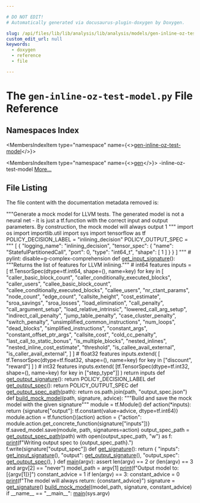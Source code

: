 ```yaml
---

# DO NOT EDIT!
# Automatically generated via docusaurus-plugin-doxygen by Doxygen.

slug: /api/files/lib/lib/analysis/lib/analysis/models/gen-inline-oz-test-model-py
custom_edit_url: null
keywords:
  - doxygen
  - reference
  - file

---
```





# The `gen-inline-oz-test-model.py` File Reference

<DoxygenPage pluginConfig={pluginConfig}>



## Namespaces Index

<MembersIndex>

<MembersIndexItem
  type="namespace"
  name={<><a href="/docs/api/namespaces/gen-inline-oz-test-model">gen-inline-oz-test-model</a></>}>
</MembersIndexItem>

<MembersIndexItem
  type="namespace"
  name={<><a href="/docs/api/namespaces/gen">gen</a></>}>
-inline-oz-test-model <a href="/docs/api/namespaces/gen/#details">More...</a>
</MembersIndexItem>

</MembersIndex>


## File Listing

The file content with the documentation metadata removed is:

<ProgramListing>

<Link id="l00001" /><CodeLine lineNumber="1" lineLink="/docs/api/namespaces/gen"><Highlight kind="stringliteral">&quot;&quot;&quot;Generate a mock model for LLVM tests.</Highlight></CodeLine>
<Link id="l00002" /><CodeLine lineNumber="2"><Highlight kind="stringliteral"></Highlight></CodeLine>
<Link id="l00003" /><CodeLine lineNumber="3"><Highlight kind="stringliteral">The generated model is not a neural net - it is just a tf.function with the</Highlight></CodeLine>
<Link id="l00004" /><CodeLine lineNumber="4"><Highlight kind="stringliteral">correct input and output parameters. By construction, the mock model will always</Highlight></CodeLine>
<Link id="l00005" /><CodeLine lineNumber="5"><Highlight kind="stringliteral">output 1</Highlight></CodeLine>
<Link id="l00006" /><CodeLine lineNumber="6"><Highlight kind="stringliteral">&quot;&quot;&quot;</Highlight><Highlight kind="normal"></Highlight></CodeLine>
<Link id="l00007" /><CodeLine lineNumber="7"><Highlight kind="normal"></Highlight></CodeLine>
<Link id="l00008" /><CodeLine lineNumber="8"><Highlight kind="normal"></Highlight><Highlight kind="keyword">import</Highlight><Highlight kind="normal"> os</Highlight></CodeLine>
<Link id="l00009" /><CodeLine lineNumber="9"><Highlight kind="normal"></Highlight><Highlight kind="keyword">import</Highlight><Highlight kind="normal"> importlib.util</Highlight></CodeLine>
<Link id="l00010" /><CodeLine lineNumber="10"><Highlight kind="normal"></Highlight><Highlight kind="keyword">import</Highlight><Highlight kind="normal"> sys</Highlight></CodeLine>
<Link id="l00011" /><CodeLine lineNumber="11"><Highlight kind="normal"></Highlight></CodeLine>
<Link id="l00012" /><CodeLine lineNumber="12"><Highlight kind="normal"></Highlight><Highlight kind="keyword">import</Highlight><Highlight kind="normal"> tensorflow </Highlight><Highlight kind="keyword">as</Highlight><Highlight kind="normal"> tf</Highlight></CodeLine>
<Link id="l00013" /><CodeLine lineNumber="13"><Highlight kind="normal"></Highlight></CodeLine>
<Link id="l00014" /><CodeLine lineNumber="14" lineLink="/docs/api/namespaces/gen-inline-oz-test-model/#a4021f136fe3c06108472a873fc48d79e"><Highlight kind="normal">POLICY&#95;DECISION&#95;LABEL = </Highlight><Highlight kind="stringliteral">&quot;inlining&#95;decision&quot;</Highlight><Highlight kind="normal"></Highlight></CodeLine>
<Link id="l00015" /><CodeLine lineNumber="15" lineLink="/docs/api/namespaces/gen-inline-oz-test-model/#a4458d6fc200828c00296dffc47ea229c"><Highlight kind="normal">POLICY&#95;OUTPUT&#95;SPEC = </Highlight><Highlight kind="stringliteral">&quot;&quot;&quot;</Highlight></CodeLine>
<Link id="l00016" /><CodeLine lineNumber="16"><Highlight kind="stringliteral">&#91;</Highlight></CodeLine>
<Link id="l00017" /><CodeLine lineNumber="17"><Highlight kind="stringliteral">    &#123;</Highlight></CodeLine>
<Link id="l00018" /><CodeLine lineNumber="18"><Highlight kind="stringliteral">        &quot;logging&#95;name&quot;: &quot;inlining&#95;decision&quot;,</Highlight></CodeLine>
<Link id="l00019" /><CodeLine lineNumber="19"><Highlight kind="stringliteral">        &quot;tensor&#95;spec&quot;: &#123;</Highlight></CodeLine>
<Link id="l00020" /><CodeLine lineNumber="20"><Highlight kind="stringliteral">            &quot;name&quot;: &quot;StatefulPartitionedCall&quot;,</Highlight></CodeLine>
<Link id="l00021" /><CodeLine lineNumber="21"><Highlight kind="stringliteral">            &quot;port&quot;: 0,</Highlight></CodeLine>
<Link id="l00022" /><CodeLine lineNumber="22"><Highlight kind="stringliteral">            &quot;type&quot;: &quot;int64&#95;t&quot;,</Highlight></CodeLine>
<Link id="l00023" /><CodeLine lineNumber="23"><Highlight kind="stringliteral">            &quot;shape&quot;: &#91;</Highlight></CodeLine>
<Link id="l00024" /><CodeLine lineNumber="24"><Highlight kind="stringliteral">                1</Highlight></CodeLine>
<Link id="l00025" /><CodeLine lineNumber="25"><Highlight kind="stringliteral">            &#93;</Highlight></CodeLine>
<Link id="l00026" /><CodeLine lineNumber="26"><Highlight kind="stringliteral">        &#125;</Highlight></CodeLine>
<Link id="l00027" /><CodeLine lineNumber="27"><Highlight kind="stringliteral">    &#125;</Highlight></CodeLine>
<Link id="l00028" /><CodeLine lineNumber="28"><Highlight kind="stringliteral">&#93;</Highlight></CodeLine>
<Link id="l00029" /><CodeLine lineNumber="29"><Highlight kind="stringliteral">&quot;&quot;&quot;</Highlight><Highlight kind="normal"></Highlight></CodeLine>
<Link id="l00030" /><CodeLine lineNumber="30"><Highlight kind="normal"></Highlight></CodeLine>
<Link id="l00031" /><CodeLine lineNumber="31"><Highlight kind="normal"></Highlight></CodeLine>
<Link id="l00032" /><CodeLine lineNumber="32"><Highlight kind="normal"></Highlight><Highlight kind="comment"># pylint: disable=g-complex-comprehension</Highlight><Highlight kind="normal"></Highlight></CodeLine>
<Link id="l00033" /><CodeLine lineNumber="33" lineLink="/docs/api/namespaces/gen-inline-oz-test-model/#a91a1cee9ec838f64f053389967a81d02"><Highlight kind="normal"></Highlight><Highlight kind="keyword">def </Highlight><Highlight kind="normal"><a href="/docs/api/namespaces/gen-inline-oz-test-model/#a91a1cee9ec838f64f053389967a81d02">get&#95;input&#95;signature</a>():</Highlight></CodeLine>
<Link id="l00034" /><CodeLine lineNumber="34"><Highlight kind="normal">    </Highlight><Highlight kind="stringliteral">&quot;&quot;&quot;Returns the list of features for LLVM inlining.&quot;&quot;&quot;</Highlight><Highlight kind="normal"></Highlight></CodeLine>
<Link id="l00035" /><CodeLine lineNumber="35"><Highlight kind="normal">    </Highlight><Highlight kind="comment"># int64 features</Highlight><Highlight kind="normal"></Highlight></CodeLine>
<Link id="l00036" /><CodeLine lineNumber="36"><Highlight kind="normal">    inputs = &#91;</Highlight></CodeLine>
<Link id="l00037" /><CodeLine lineNumber="37"><Highlight kind="normal">        tf.TensorSpec(dtype=tf.int64, shape=(), name=key)</Highlight></CodeLine>
<Link id="l00038" /><CodeLine lineNumber="38"><Highlight kind="normal">        </Highlight><Highlight kind="keywordflow">for</Highlight><Highlight kind="normal"> key </Highlight><Highlight kind="keywordflow">in</Highlight><Highlight kind="normal"> &#91;</Highlight></CodeLine>
<Link id="l00039" /><CodeLine lineNumber="39"><Highlight kind="normal">            </Highlight><Highlight kind="stringliteral">&quot;caller&#95;basic&#95;block&#95;count&quot;</Highlight><Highlight kind="normal">,</Highlight></CodeLine>
<Link id="l00040" /><CodeLine lineNumber="40"><Highlight kind="normal">            </Highlight><Highlight kind="stringliteral">&quot;caller&#95;conditionally&#95;executed&#95;blocks&quot;</Highlight><Highlight kind="normal">,</Highlight></CodeLine>
<Link id="l00041" /><CodeLine lineNumber="41"><Highlight kind="normal">            </Highlight><Highlight kind="stringliteral">&quot;caller&#95;users&quot;</Highlight><Highlight kind="normal">,</Highlight></CodeLine>
<Link id="l00042" /><CodeLine lineNumber="42"><Highlight kind="normal">            </Highlight><Highlight kind="stringliteral">&quot;callee&#95;basic&#95;block&#95;count&quot;</Highlight><Highlight kind="normal">,</Highlight></CodeLine>
<Link id="l00043" /><CodeLine lineNumber="43"><Highlight kind="normal">            </Highlight><Highlight kind="stringliteral">&quot;callee&#95;conditionally&#95;executed&#95;blocks&quot;</Highlight><Highlight kind="normal">,</Highlight></CodeLine>
<Link id="l00044" /><CodeLine lineNumber="44"><Highlight kind="normal">            </Highlight><Highlight kind="stringliteral">&quot;callee&#95;users&quot;</Highlight><Highlight kind="normal">,</Highlight></CodeLine>
<Link id="l00045" /><CodeLine lineNumber="45"><Highlight kind="normal">            </Highlight><Highlight kind="stringliteral">&quot;nr&#95;ctant&#95;params&quot;</Highlight><Highlight kind="normal">,</Highlight></CodeLine>
<Link id="l00046" /><CodeLine lineNumber="46"><Highlight kind="normal">            </Highlight><Highlight kind="stringliteral">&quot;node&#95;count&quot;</Highlight><Highlight kind="normal">,</Highlight></CodeLine>
<Link id="l00047" /><CodeLine lineNumber="47"><Highlight kind="normal">            </Highlight><Highlight kind="stringliteral">&quot;edge&#95;count&quot;</Highlight><Highlight kind="normal">,</Highlight></CodeLine>
<Link id="l00048" /><CodeLine lineNumber="48"><Highlight kind="normal">            </Highlight><Highlight kind="stringliteral">&quot;callsite&#95;height&quot;</Highlight><Highlight kind="normal">,</Highlight></CodeLine>
<Link id="l00049" /><CodeLine lineNumber="49"><Highlight kind="normal">            </Highlight><Highlight kind="stringliteral">&quot;cost&#95;estimate&quot;</Highlight><Highlight kind="normal">,</Highlight></CodeLine>
<Link id="l00050" /><CodeLine lineNumber="50"><Highlight kind="normal">            </Highlight><Highlight kind="stringliteral">&quot;sroa&#95;savings&quot;</Highlight><Highlight kind="normal">,</Highlight></CodeLine>
<Link id="l00051" /><CodeLine lineNumber="51"><Highlight kind="normal">            </Highlight><Highlight kind="stringliteral">&quot;sroa&#95;losses&quot;</Highlight><Highlight kind="normal">,</Highlight></CodeLine>
<Link id="l00052" /><CodeLine lineNumber="52"><Highlight kind="normal">            </Highlight><Highlight kind="stringliteral">&quot;load&#95;elimination&quot;</Highlight><Highlight kind="normal">,</Highlight></CodeLine>
<Link id="l00053" /><CodeLine lineNumber="53"><Highlight kind="normal">            </Highlight><Highlight kind="stringliteral">&quot;call&#95;penalty&quot;</Highlight><Highlight kind="normal">,</Highlight></CodeLine>
<Link id="l00054" /><CodeLine lineNumber="54"><Highlight kind="normal">            </Highlight><Highlight kind="stringliteral">&quot;call&#95;argument&#95;setup&quot;</Highlight><Highlight kind="normal">,</Highlight></CodeLine>
<Link id="l00055" /><CodeLine lineNumber="55"><Highlight kind="normal">            </Highlight><Highlight kind="stringliteral">&quot;load&#95;relative&#95;intrinsic&quot;</Highlight><Highlight kind="normal">,</Highlight></CodeLine>
<Link id="l00056" /><CodeLine lineNumber="56"><Highlight kind="normal">            </Highlight><Highlight kind="stringliteral">&quot;lowered&#95;call&#95;arg&#95;setup&quot;</Highlight><Highlight kind="normal">,</Highlight></CodeLine>
<Link id="l00057" /><CodeLine lineNumber="57"><Highlight kind="normal">            </Highlight><Highlight kind="stringliteral">&quot;indirect&#95;call&#95;penalty&quot;</Highlight><Highlight kind="normal">,</Highlight></CodeLine>
<Link id="l00058" /><CodeLine lineNumber="58"><Highlight kind="normal">            </Highlight><Highlight kind="stringliteral">&quot;jump&#95;table&#95;penalty&quot;</Highlight><Highlight kind="normal">,</Highlight></CodeLine>
<Link id="l00059" /><CodeLine lineNumber="59"><Highlight kind="normal">            </Highlight><Highlight kind="stringliteral">&quot;case&#95;cluster&#95;penalty&quot;</Highlight><Highlight kind="normal">,</Highlight></CodeLine>
<Link id="l00060" /><CodeLine lineNumber="60"><Highlight kind="normal">            </Highlight><Highlight kind="stringliteral">&quot;switch&#95;penalty&quot;</Highlight><Highlight kind="normal">,</Highlight></CodeLine>
<Link id="l00061" /><CodeLine lineNumber="61"><Highlight kind="normal">            </Highlight><Highlight kind="stringliteral">&quot;unsimplified&#95;common&#95;instructions&quot;</Highlight><Highlight kind="normal">,</Highlight></CodeLine>
<Link id="l00062" /><CodeLine lineNumber="62"><Highlight kind="normal">            </Highlight><Highlight kind="stringliteral">&quot;num&#95;loops&quot;</Highlight><Highlight kind="normal">,</Highlight></CodeLine>
<Link id="l00063" /><CodeLine lineNumber="63"><Highlight kind="normal">            </Highlight><Highlight kind="stringliteral">&quot;dead&#95;blocks&quot;</Highlight><Highlight kind="normal">,</Highlight></CodeLine>
<Link id="l00064" /><CodeLine lineNumber="64"><Highlight kind="normal">            </Highlight><Highlight kind="stringliteral">&quot;simplified&#95;instructions&quot;</Highlight><Highlight kind="normal">,</Highlight></CodeLine>
<Link id="l00065" /><CodeLine lineNumber="65"><Highlight kind="normal">            </Highlight><Highlight kind="stringliteral">&quot;constant&#95;args&quot;</Highlight><Highlight kind="normal">,</Highlight></CodeLine>
<Link id="l00066" /><CodeLine lineNumber="66"><Highlight kind="normal">            </Highlight><Highlight kind="stringliteral">&quot;constant&#95;offset&#95;ptr&#95;args&quot;</Highlight><Highlight kind="normal">,</Highlight></CodeLine>
<Link id="l00067" /><CodeLine lineNumber="67"><Highlight kind="normal">            </Highlight><Highlight kind="stringliteral">&quot;callsite&#95;cost&quot;</Highlight><Highlight kind="normal">,</Highlight></CodeLine>
<Link id="l00068" /><CodeLine lineNumber="68"><Highlight kind="normal">            </Highlight><Highlight kind="stringliteral">&quot;cold&#95;cc&#95;penalty&quot;</Highlight><Highlight kind="normal">,</Highlight></CodeLine>
<Link id="l00069" /><CodeLine lineNumber="69"><Highlight kind="normal">            </Highlight><Highlight kind="stringliteral">&quot;last&#95;call&#95;to&#95;static&#95;bonus&quot;</Highlight><Highlight kind="normal">,</Highlight></CodeLine>
<Link id="l00070" /><CodeLine lineNumber="70"><Highlight kind="normal">            </Highlight><Highlight kind="stringliteral">&quot;is&#95;multiple&#95;blocks&quot;</Highlight><Highlight kind="normal">,</Highlight></CodeLine>
<Link id="l00071" /><CodeLine lineNumber="71"><Highlight kind="normal">            </Highlight><Highlight kind="stringliteral">&quot;nested&#95;inlines&quot;</Highlight><Highlight kind="normal">,</Highlight></CodeLine>
<Link id="l00072" /><CodeLine lineNumber="72"><Highlight kind="normal">            </Highlight><Highlight kind="stringliteral">&quot;nested&#95;inline&#95;cost&#95;estimate&quot;</Highlight><Highlight kind="normal">,</Highlight></CodeLine>
<Link id="l00073" /><CodeLine lineNumber="73"><Highlight kind="normal">            </Highlight><Highlight kind="stringliteral">&quot;threshold&quot;</Highlight><Highlight kind="normal">,</Highlight></CodeLine>
<Link id="l00074" /><CodeLine lineNumber="74"><Highlight kind="normal">            </Highlight><Highlight kind="stringliteral">&quot;is&#95;callee&#95;avail&#95;external&quot;</Highlight><Highlight kind="normal">,</Highlight></CodeLine>
<Link id="l00075" /><CodeLine lineNumber="75"><Highlight kind="normal">            </Highlight><Highlight kind="stringliteral">&quot;is&#95;caller&#95;avail&#95;external&quot;</Highlight><Highlight kind="normal">,</Highlight></CodeLine>
<Link id="l00076" /><CodeLine lineNumber="76"><Highlight kind="normal">        &#93;</Highlight></CodeLine>
<Link id="l00077" /><CodeLine lineNumber="77"><Highlight kind="normal">    &#93;</Highlight></CodeLine>
<Link id="l00078" /><CodeLine lineNumber="78"><Highlight kind="normal"></Highlight></CodeLine>
<Link id="l00079" /><CodeLine lineNumber="79"><Highlight kind="normal">    </Highlight><Highlight kind="comment"># float32 features</Highlight><Highlight kind="normal"></Highlight></CodeLine>
<Link id="l00080" /><CodeLine lineNumber="80"><Highlight kind="normal">    inputs.extend(</Highlight></CodeLine>
<Link id="l00081" /><CodeLine lineNumber="81"><Highlight kind="normal">        &#91;</Highlight></CodeLine>
<Link id="l00082" /><CodeLine lineNumber="82"><Highlight kind="normal">            tf.TensorSpec(dtype=tf.float32, shape=(), name=key)</Highlight></CodeLine>
<Link id="l00083" /><CodeLine lineNumber="83"><Highlight kind="normal">            </Highlight><Highlight kind="keywordflow">for</Highlight><Highlight kind="normal"> key </Highlight><Highlight kind="keywordflow">in</Highlight><Highlight kind="normal"> &#91;</Highlight><Highlight kind="stringliteral">&quot;discount&quot;</Highlight><Highlight kind="normal">, </Highlight><Highlight kind="stringliteral">&quot;reward&quot;</Highlight><Highlight kind="normal">&#93;</Highlight></CodeLine>
<Link id="l00084" /><CodeLine lineNumber="84"><Highlight kind="normal">        &#93;</Highlight></CodeLine>
<Link id="l00085" /><CodeLine lineNumber="85"><Highlight kind="normal">    )</Highlight></CodeLine>
<Link id="l00086" /><CodeLine lineNumber="86"><Highlight kind="normal"></Highlight></CodeLine>
<Link id="l00087" /><CodeLine lineNumber="87"><Highlight kind="normal">    </Highlight><Highlight kind="comment"># int32 features</Highlight><Highlight kind="normal"></Highlight></CodeLine>
<Link id="l00088" /><CodeLine lineNumber="88"><Highlight kind="normal">    inputs.extend(</Highlight></CodeLine>
<Link id="l00089" /><CodeLine lineNumber="89"><Highlight kind="normal">        &#91;tf.TensorSpec(dtype=tf.int32, shape=(), name=key) </Highlight><Highlight kind="keywordflow">for</Highlight><Highlight kind="normal"> key </Highlight><Highlight kind="keywordflow">in</Highlight><Highlight kind="normal"> &#91;</Highlight><Highlight kind="stringliteral">&quot;step&#95;type&quot;</Highlight><Highlight kind="normal">&#93;&#93;</Highlight></CodeLine>
<Link id="l00090" /><CodeLine lineNumber="90"><Highlight kind="normal">    )</Highlight></CodeLine>
<Link id="l00091" /><CodeLine lineNumber="91"><Highlight kind="normal">    </Highlight><Highlight kind="keywordflow">return</Highlight><Highlight kind="normal"> inputs</Highlight></CodeLine>
<Link id="l00092" /><CodeLine lineNumber="92"><Highlight kind="normal"></Highlight></CodeLine>
<Link id="l00093" /><CodeLine lineNumber="93"><Highlight kind="normal"></Highlight></CodeLine>
<Link id="l00094" /><CodeLine lineNumber="94" lineLink="/docs/api/namespaces/gen-inline-oz-test-model/#aa0a60bda975788bbedc9990c7deeabcb"><Highlight kind="normal"></Highlight><Highlight kind="keyword">def </Highlight><Highlight kind="normal"><a href="/docs/api/namespaces/gen-inline-oz-test-model/#aa0a60bda975788bbedc9990c7deeabcb">get&#95;output&#95;signature</a>():</Highlight></CodeLine>
<Link id="l00095" /><CodeLine lineNumber="95"><Highlight kind="normal">    </Highlight><Highlight kind="keywordflow">return</Highlight><Highlight kind="normal"> POLICY&#95;DECISION&#95;LABEL</Highlight></CodeLine>
<Link id="l00096" /><CodeLine lineNumber="96"><Highlight kind="normal"></Highlight></CodeLine>
<Link id="l00097" /><CodeLine lineNumber="97"><Highlight kind="normal"></Highlight></CodeLine>
<Link id="l00098" /><CodeLine lineNumber="98" lineLink="/docs/api/namespaces/gen-inline-oz-test-model/#a641e14fbc353b14e157ba5e53bddd827"><Highlight kind="normal"></Highlight><Highlight kind="keyword">def </Highlight><Highlight kind="normal"><a href="/docs/api/namespaces/gen-inline-oz-test-model/#a641e14fbc353b14e157ba5e53bddd827">get&#95;output&#95;spec</a>():</Highlight></CodeLine>
<Link id="l00099" /><CodeLine lineNumber="99"><Highlight kind="normal">    </Highlight><Highlight kind="keywordflow">return</Highlight><Highlight kind="normal"> POLICY&#95;OUTPUT&#95;SPEC</Highlight></CodeLine>
<Link id="l00100" /><CodeLine lineNumber="100"><Highlight kind="normal"></Highlight></CodeLine>
<Link id="l00101" /><CodeLine lineNumber="101"><Highlight kind="normal"></Highlight></CodeLine>
<Link id="l00102" /><CodeLine lineNumber="102" lineLink="/docs/api/namespaces/gen-inline-oz-test-model/#a1626d32a23e8d504a70a9fdefda5ed33"><Highlight kind="normal"></Highlight><Highlight kind="keyword">def </Highlight><Highlight kind="normal"><a href="/docs/api/namespaces/gen-inline-oz-test-model/#a1626d32a23e8d504a70a9fdefda5ed33">get&#95;output&#95;spec&#95;path</a>(path):</Highlight></CodeLine>
<Link id="l00103" /><CodeLine lineNumber="103"><Highlight kind="normal">    </Highlight><Highlight kind="keywordflow">return</Highlight><Highlight kind="normal"> os.path.join(path, </Highlight><Highlight kind="stringliteral">&quot;output&#95;spec.json&quot;</Highlight><Highlight kind="normal">)</Highlight></CodeLine>
<Link id="l00104" /><CodeLine lineNumber="104"><Highlight kind="normal"></Highlight></CodeLine>
<Link id="l00105" /><CodeLine lineNumber="105"><Highlight kind="normal"></Highlight></CodeLine>
<Link id="l00106" /><CodeLine lineNumber="106" lineLink="/docs/api/namespaces/gen-inline-oz-test-model/#afb44681dbd4e39a83fa89d34a03c042a"><Highlight kind="normal"></Highlight><Highlight kind="keyword">def </Highlight><Highlight kind="normal"><a href="/docs/api/namespaces/gen-inline-oz-test-model/#afb44681dbd4e39a83fa89d34a03c042a">build&#95;mock&#95;model</a>(path, signature, advice):</Highlight></CodeLine>
<Link id="l00107" /><CodeLine lineNumber="107"><Highlight kind="normal">    </Highlight><Highlight kind="stringliteral">&quot;&quot;&quot;Build and save the mock model with the given signature&quot;&quot;&quot;</Highlight><Highlight kind="normal"></Highlight></CodeLine>
<Link id="l00108" /><CodeLine lineNumber="108"><Highlight kind="normal">    module = tf.Module()</Highlight></CodeLine>
<Link id="l00109" /><CodeLine lineNumber="109"><Highlight kind="normal"></Highlight></CodeLine>
<Link id="l00110" /><CodeLine lineNumber="110"><Highlight kind="normal">    </Highlight><Highlight kind="keyword">def </Highlight><Highlight kind="normal">action(&#42;inputs):</Highlight></CodeLine>
<Link id="l00111" /><CodeLine lineNumber="111"><Highlight kind="normal">        </Highlight><Highlight kind="keywordflow">return</Highlight><Highlight kind="normal"> &#123;signature&#91;</Highlight><Highlight kind="stringliteral">&quot;output&quot;</Highlight><Highlight kind="normal">&#93;: tf.constant(value=advice, dtype=tf.int64)&#125;</Highlight></CodeLine>
<Link id="l00112" /><CodeLine lineNumber="112"><Highlight kind="normal"></Highlight></CodeLine>
<Link id="l00113" /><CodeLine lineNumber="113"><Highlight kind="normal">    module.action = tf.function()(action)</Highlight></CodeLine>
<Link id="l00114" /><CodeLine lineNumber="114"><Highlight kind="normal">    action = &#123;</Highlight><Highlight kind="stringliteral">&quot;action&quot;</Highlight><Highlight kind="normal">: module.action.get&#95;concrete&#95;function(signature&#91;</Highlight><Highlight kind="stringliteral">&quot;inputs&quot;</Highlight><Highlight kind="normal">&#93;)&#125;</Highlight></CodeLine>
<Link id="l00115" /><CodeLine lineNumber="115"><Highlight kind="normal">    tf.saved&#95;model.save(module, path, signatures=action)</Highlight></CodeLine>
<Link id="l00116" /><CodeLine lineNumber="116"><Highlight kind="normal"></Highlight></CodeLine>
<Link id="l00117" /><CodeLine lineNumber="117"><Highlight kind="normal">    output&#95;spec&#95;path = <a href="/docs/api/namespaces/gen-inline-oz-test-model/#a1626d32a23e8d504a70a9fdefda5ed33">get&#95;output&#95;spec&#95;path</a>(path)</Highlight></CodeLine>
<Link id="l00118" /><CodeLine lineNumber="118"><Highlight kind="normal">    </Highlight><Highlight kind="keyword">with</Highlight><Highlight kind="normal"> open(output&#95;spec&#95;path, </Highlight><Highlight kind="stringliteral">&quot;w&quot;</Highlight><Highlight kind="normal">) </Highlight><Highlight kind="keyword">as</Highlight><Highlight kind="normal"> f:</Highlight></CodeLine>
<Link id="l00119" /><CodeLine lineNumber="119"><Highlight kind="normal">        <a href="/docs/api/files/lib/lib/object/archivewriter-cpp/#aa9f638c7ae7fdd206a6c60e26bef9751">print</a>(f</Highlight><Highlight kind="stringliteral">&quot;Writing output spec to &#123;output&#95;spec&#95;path&#125;.&quot;</Highlight><Highlight kind="normal">)</Highlight></CodeLine>
<Link id="l00120" /><CodeLine lineNumber="120"><Highlight kind="normal">        f.write(signature&#91;</Highlight><Highlight kind="stringliteral">&quot;output&#95;spec&quot;</Highlight><Highlight kind="normal">&#93;)</Highlight></CodeLine>
<Link id="l00121" /><CodeLine lineNumber="121"><Highlight kind="normal"></Highlight></CodeLine>
<Link id="l00122" /><CodeLine lineNumber="122"><Highlight kind="normal"></Highlight></CodeLine>
<Link id="l00123" /><CodeLine lineNumber="123" lineLink="/docs/api/namespaces/gen-inline-oz-test-model/#ac0c7fc6797aeb1609b553e6ba1c2ba54"><Highlight kind="normal"></Highlight><Highlight kind="keyword">def </Highlight><Highlight kind="normal"><a href="/docs/api/namespaces/gen-inline-oz-test-model/#ac0c7fc6797aeb1609b553e6ba1c2ba54">get&#95;signature</a>():</Highlight></CodeLine>
<Link id="l00124" /><CodeLine lineNumber="124"><Highlight kind="normal">    </Highlight><Highlight kind="keywordflow">return</Highlight><Highlight kind="normal"> &#123;</Highlight></CodeLine>
<Link id="l00125" /><CodeLine lineNumber="125"><Highlight kind="normal">        </Highlight><Highlight kind="stringliteral">&quot;inputs&quot;</Highlight><Highlight kind="normal">: <a href="/docs/api/namespaces/gen-inline-oz-test-model/#a91a1cee9ec838f64f053389967a81d02">get&#95;input&#95;signature</a>(),</Highlight></CodeLine>
<Link id="l00126" /><CodeLine lineNumber="126"><Highlight kind="normal">        </Highlight><Highlight kind="stringliteral">&quot;output&quot;</Highlight><Highlight kind="normal">: <a href="/docs/api/namespaces/gen-inline-oz-test-model/#aa0a60bda975788bbedc9990c7deeabcb">get&#95;output&#95;signature</a>(),</Highlight></CodeLine>
<Link id="l00127" /><CodeLine lineNumber="127"><Highlight kind="normal">        </Highlight><Highlight kind="stringliteral">&quot;output&#95;spec&quot;</Highlight><Highlight kind="normal">: <a href="/docs/api/namespaces/gen-inline-oz-test-model/#a641e14fbc353b14e157ba5e53bddd827">get&#95;output&#95;spec</a>(),</Highlight></CodeLine>
<Link id="l00128" /><CodeLine lineNumber="128"><Highlight kind="normal">    &#125;</Highlight></CodeLine>
<Link id="l00129" /><CodeLine lineNumber="129"><Highlight kind="normal"></Highlight></CodeLine>
<Link id="l00130" /><CodeLine lineNumber="130"><Highlight kind="normal"></Highlight></CodeLine>
<Link id="l00131" /><CodeLine lineNumber="131" lineLink="/docs/api/namespaces/gen-inline-oz-test-model/#a217f2ab6000d72ad475b25276d3e1ac9"><Highlight kind="normal"></Highlight><Highlight kind="keyword">def </Highlight><Highlight kind="normal"><a href="/docs/api/namespaces/gen-inline-oz-test-model/#a217f2ab6000d72ad475b25276d3e1ac9">main</a>(argv):</Highlight></CodeLine>
<Link id="l00132" /><CodeLine lineNumber="132"><Highlight kind="normal">    </Highlight><Highlight kind="keyword">assert</Highlight><Highlight kind="normal"> len(argv) == 2 </Highlight><Highlight kind="keywordflow">or</Highlight><Highlight kind="normal"> (len(argv) == 3 </Highlight><Highlight kind="keywordflow">and</Highlight><Highlight kind="normal"> argv&#91;2&#93; == </Highlight><Highlight kind="stringliteral">&quot;never&quot;</Highlight><Highlight kind="normal">)</Highlight></CodeLine>
<Link id="l00133" /><CodeLine lineNumber="133"><Highlight kind="normal">    model&#95;path = argv&#91;1&#93;</Highlight></CodeLine>
<Link id="l00134" /><CodeLine lineNumber="134"><Highlight kind="normal"></Highlight></CodeLine>
<Link id="l00135" /><CodeLine lineNumber="135"><Highlight kind="normal">    <a href="/docs/api/files/lib/lib/object/archivewriter-cpp/#aa9f638c7ae7fdd206a6c60e26bef9751">print</a>(f</Highlight><Highlight kind="stringliteral">&quot;Output model to: &#91;&#123;argv&#91;1&#93;&#125;&#93;&quot;</Highlight><Highlight kind="normal">)</Highlight></CodeLine>
<Link id="l00136" /><CodeLine lineNumber="136"><Highlight kind="normal"></Highlight></CodeLine>
<Link id="l00137" /><CodeLine lineNumber="137"><Highlight kind="normal">    constant&#95;advice = 1</Highlight></CodeLine>
<Link id="l00138" /><CodeLine lineNumber="138"><Highlight kind="normal">    </Highlight><Highlight kind="keywordflow">if</Highlight><Highlight kind="normal"> len(argv) == 3:</Highlight></CodeLine>
<Link id="l00139" /><CodeLine lineNumber="139"><Highlight kind="normal">        constant&#95;advice = 0</Highlight></CodeLine>
<Link id="l00140" /><CodeLine lineNumber="140"><Highlight kind="normal">    <a href="/docs/api/files/lib/lib/object/archivewriter-cpp/#aa9f638c7ae7fdd206a6c60e26bef9751">print</a>(f</Highlight><Highlight kind="stringliteral">&quot;The model will always return: &#123;constant&#95;advice&#125;&quot;</Highlight><Highlight kind="normal">)</Highlight></CodeLine>
<Link id="l00141" /><CodeLine lineNumber="141"><Highlight kind="normal"></Highlight></CodeLine>
<Link id="l00142" /><CodeLine lineNumber="142"><Highlight kind="normal">    signature = <a href="/docs/api/namespaces/gen-inline-oz-test-model/#ac0c7fc6797aeb1609b553e6ba1c2ba54">get&#95;signature</a>()</Highlight></CodeLine>
<Link id="l00143" /><CodeLine lineNumber="143"><Highlight kind="normal">    <a href="/docs/api/namespaces/gen-inline-oz-test-model/#afb44681dbd4e39a83fa89d34a03c042a">build&#95;mock&#95;model</a>(model&#95;path, signature, constant&#95;advice)</Highlight></CodeLine>
<Link id="l00144" /><CodeLine lineNumber="144"><Highlight kind="normal"></Highlight></CodeLine>
<Link id="l00145" /><CodeLine lineNumber="145"><Highlight kind="normal"></Highlight></CodeLine>
<Link id="l00146" /><CodeLine lineNumber="146"><Highlight kind="normal"></Highlight><Highlight kind="keywordflow">if</Highlight><Highlight kind="normal"> &#95;&#95;name&#95;&#95; == </Highlight><Highlight kind="stringliteral">&quot;&#95;&#95;main&#95;&#95;&quot;</Highlight><Highlight kind="normal">:</Highlight></CodeLine>
<Link id="l00147" /><CodeLine lineNumber="147"><Highlight kind="normal">    <a href="/docs/api/namespaces/gen-inline-oz-test-model/#a217f2ab6000d72ad475b25276d3e1ac9">main</a>(sys.argv)</Highlight></CodeLine>

</ProgramListing>

</DoxygenPage>
